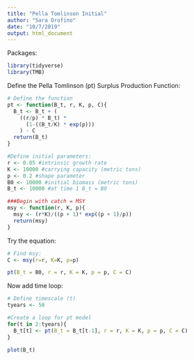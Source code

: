 ```yaml
---
title: "Pella Tomlinson Initial"
author: "Sara Orofino"
date: "10/7/2019"
output: html_document
---
```


Packages:
```r
library(tidyverse)
library(TMB)
```


Define the Pella Tomlinson (pt) Surplus Production Function:
```r

# Define the function
pt <- function(B_t, r, K, p, C){
  B_t <- B_t + (
    ((r/p) * B_t) *
      (1-((B_t/K) * exp(p)))
    ) - C
  return(B_t)
}

#Define initial parameters:
r <- 0.05 #intrinsic growth rate
K <- 10000 #carrying capacity (metric tons)
p <- 0.2 #shape parameter 
B0 <- 10000 #initial biomass (metric tons)
B_t <- 10000 #at time 1 B_t = B0

###Begin with catch = MSY
msy <- function(r, K, p){
  msy <- (r*K)/((p + 1)* exp((p + 1)/p))
  return(msy)
}

```

Try the equation:
```r
# Find msy:
C <- msy(r=r, K=K, p=p)

pt(B_t = B0, r = r, K = K, p = p, C = C)

```

Now add time loop:
```r
# Define timescale (t)
tyears <- 50

#Create a loop for pt model
for(t in 2:tyears){
  B_t[t] <- pt(B_t = B_t[t-1], r = r, K = K, p = p, C = C)
}

plot(B_t)

```

